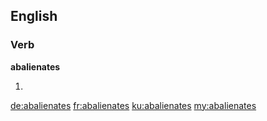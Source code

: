 ==English==

===Verb===
'''abalienates'''

# {{third-person singular of|abalienate}}

[[de:abalienates]]
[[fr:abalienates]]
[[ku:abalienates]]
[[my:abalienates]]